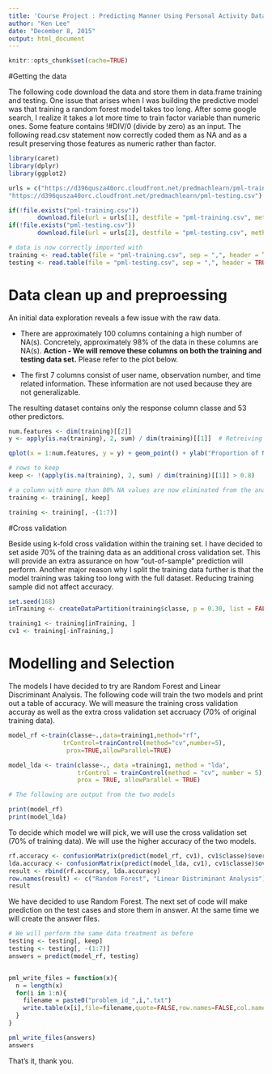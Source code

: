 ```yaml
---
title: 'Course Project : Predicting Manner Using Personal Activity Data'
author: "Ken Lee"
date: "December 8, 2015"
output: html_document
---
```


```r
knitr::opts_chunk$set(cache=TRUE)
```

#Getting the data

The following code download the data and store them in data.frame training and testing. One issue that arises when I was building the predictive model was that training a random forest model takes too long. After some google search, I realize it takes a lot more time to train factor variable than numeric ones. Some feature contains !#DIV/0 (divide by zero) as an input. The following read.csv statement now correctly coded them as NA and as a result preserving those features as numeric rather than factor. 

```r

library(caret)
library(dplyr)
library(ggplot2)

urls = c("https://d396qusza40orc.cloudfront.net/predmachlearn/pml-training.csv",
"https://d396qusza40orc.cloudfront.net/predmachlearn/pml-testing.csv")

if(!file.exists("pml-training.csv"))
        download.file(url = urls[1], destfile = "pml-training.csv", method = "curl")
if(!file.exists("pml-testing.csv"))
        download.file(url = urls[2], destfile = "pml-testing.csv", method = "curl")

# data is now correctly imported with
training <- read.table(file = "pml-training.csv", sep = ",", header = TRUE, na.strings = c("#DIV/0!", "", "NA"))  
testing <- read.table(file = "pml-testing.csv", sep = ",", header = TRUE, na.strings = c("#DIV/0!", "", "NA"))

```

# Data clean up and preproessing

An initial data exploration reveals a few issue with the raw data.

- There are approximately 100 columns containing a high number of NA(s). Concretely, approximately 98% of the data in these columns are NA(s). **Action - We will remove these columns on both the training and testing data set.** Please refer to the plot below.

- The first 7 columns consist of user name, observation number, and time related information. These information are not used because they are not generalizable. 

The resulting dataset contains only the response column classe and 53 other predictors.

```r
num.features <- dim(training)[[2]]
y <- apply(is.na(training), 2, sum) / dim(training)[[1]]  # Retreiving the portion of Nas in each feature column

qplot(x = 1:num.features, y = y) + geom_point() + ylab("Proportion of NAs") + xlab("Feature Index") + ggtitle("Proportion of NAs for each column")

# rows to keep
keep <- !(apply(is.na(training), 2, sum) / dim(training)[[1]] > 0.8)

# a column with more than 80% NA values are now eliminated from the analysis
training <- training[, keep]

training <- training[, -(1:7)]
```

#Cross validation 

Beside using k-fold cross validation within the training set. I have decided to set aside 70% of the training data as an additional cross validation set. This will provide an extra assurance on how "out-of-sample" prediction will perform. Another major reason why I split the training data further is that the model training was taking too long with the full dataset. Reducing training sample did not affect accuracy. 

```r
set.seed(168)
inTraining <- createDataPartition(training$classe, p = 0.30, list = FALSE) 

training1 <- training[inTraining, ]
cv1 <- training[-inTraining,]
```

# Modelling and Selection

The models I have decided to try are Random Forest and Linear Discriminant Analysis. The following code will train the two models and print out a table of accuracy. We will measure the training cross validation accuray as well as the extra cross validation set accruacy (70% of original training data). 

```r

model_rf <-train(classe~.,data=training1,method="rf",
               trControl=trainControl(method="cv",number=5),
                prox=TRUE,allowParallel=TRUE)

model_lda <- train(classe~., data =training1, method = "lda",
                   trControl = trainControl(method = "cv", number = 5),
                   prox = TRUE, allowParallel = TRUE)

# The following are output from the two models

print(model_rf)
print(model_lda)
```

To decide which model we will pick, we will use the cross validation set (70% of training data). We will use the higher accuracy of the two models.

```r
rf.accuracy <- confusionMatrix(predict(model_rf, cv1), cv1$classe)$overall["Accuracy"]
lda.accuracy <- confusionMatrix(predict(model_lda, cv1), cv1$classe)$overall["Accuracy"]
result <- rbind(rf.accuracy, lda.accuracy)
row.names(result) <- c("Random Forest", "Linear Distriminant Analysis")
result
```

We have decided to use Random Forest. The next set of code will make prediction on the test cases and store them in answer. At the same time we will create the answer files.

```r

# We will perform the same data treatment as before
testing <- testing[, keep]
testing <- testing[, -(1:7)]
answers = predict(model_rf, testing)


pml_write_files = function(x){
  n = length(x)
  for(i in 1:n){
    filename = paste0("problem_id_",i,".txt")
    write.table(x[i],file=filename,quote=FALSE,row.names=FALSE,col.names=FALSE)
  }
}

pml_write_files(answers)
answers
```

That's it, thank you.
